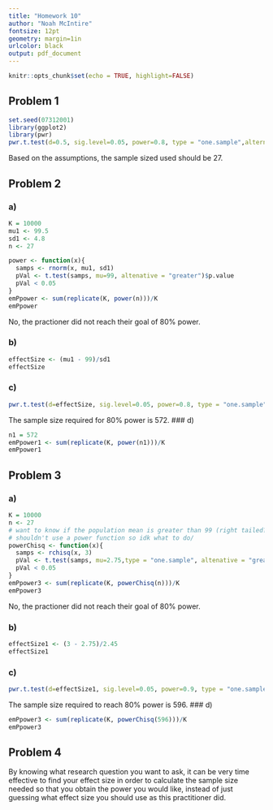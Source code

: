 ```yaml
---
title: "Homework 10" 
author: "Noah McIntire"
fontsize: 12pt
geometry: margin=1in
urlcolor: black
output: pdf_document
---
```


```r
knitr::opts_chunk$set(echo = TRUE, highlight=FALSE)
```

## Problem 1  
```r
set.seed(07312001)
library(ggplot2)
library(pwr)
pwr.t.test(d=0.5, sig.level=0.05, power=0.8, type = "one.sample",alternative="greater")$n
```
Based on the assumptions, the sample sized used should be 27.

## Problem 2  
### a)
```r
K = 10000
mu1 <- 99.5
sd1 <- 4.8
n <- 27

power <- function(x){
  samps <- rnorm(x, mu1, sd1)
  pVal <- t.test(samps, mu=99, altenative = "greater")$p.value
  pVal < 0.05
}
emPpower <- sum(replicate(K, power(n)))/K
emPpower
```
No, the practioner did not reach their goal of 80% power.

### b)
```r
effectSize <- (mu1 - 99)/sd1
effectSize
```

### c)
```r
pwr.t.test(d=effectSize, sig.level=0.05, power=0.8, type = "one.sample", alternative="greater")$n
```
The sample size required for 80% power is 572.
### d)
```r
n1 = 572
emPpower1 <- sum(replicate(K, power(n1)))/K
emPpower1
```


\newpage

## Problem 3 
### a)
```r
K = 10000
n <- 27
# want to know if the population mean is greater than 99 (right tailed?)
# shouldn't use a power function so idk what to do/
powerChisq <- function(x){
  samps <- rchisq(x, 3)
  pVal <- t.test(samps, mu=2.75,type = "one.sample", altenative = "greater")$p.value
  pVal < 0.05
}
emPpower3 <- sum(replicate(K, powerChisq(n)))/K
emPpower3

```
No, the practioner did not reach their goal of 80% power.

### b)
```r
effectSize1 <- (3 - 2.75)/2.45
effectSize1
```

### c)
```r
pwr.t.test(d=effectSize1, sig.level=0.05, power=0.9, type = "one.sample", alternative="greater")$n
```
The sample size required to reach 80% power is 596.
### d)
```r
emPpower3 <- sum(replicate(K, powerChisq(596)))/K
emPpower3
```

## Problem 4
By knowing what research question you want to ask, it can be very time effective to find your effect size in order to calculate the sample size needed so that you obtain the power you would like, instead of just guessing what effect size you should use as this practitioner did.
